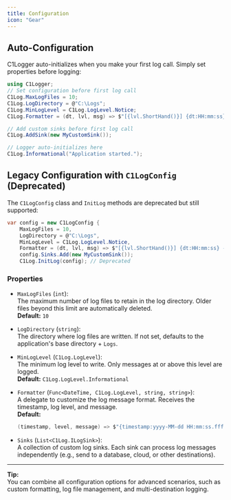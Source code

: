 ```yaml
---
title: Configuration
icon: "Gear"
---
```


## Auto-Configuration

C1Logger auto-initializes when you make your first log call. Simply set properties before logging:

```csharp
using C1Logger;
// Set configuration before first log call
C1Log.MaxLogFiles = 10;
C1Log.LogDirectory = @"C:\Logs";
C1Log.MinLogLevel = C1Log.LogLevel.Notice;
C1Log.Formatter = (dt, lvl, msg) => $"[{lvl.ShortHand()}] {dt:HH:mm:ss} - {msg}";

// Add custom sinks before first log call
C1Log.AddSink(new MyCustomSink());

// Logger auto-initializes here
C1Log.Informational("Application started.");
```

## Legacy Configuration with `C1LogConfig` (Deprecated)

The `C1LogConfig` class and `InitLog` methods are deprecated but still supported:

```csharp
var config = new C1LogConfig { 
    MaxLogFiles = 10, 
    LogDirectory = @"C:\Logs", 
    MinLogLevel = C1Log.LogLevel.Notice, 
    Formatter = (dt, lvl, msg) => $"[{lvl.ShortHand()}] {dt:HH:mm:ss} - {msg}" }; 
    config.Sinks.Add(new MyCustomSink()); 
    C1Log.InitLog(config); // Deprecated
```


### Properties

- `MaxLogFiles` (`int`):  
  The maximum number of log files to retain in the log directory. Older files beyond this limit are automatically deleted.  
  **Default:** `10`

- `LogDirectory` (`string`):  
  The directory where log files are written. If not set, defaults to the application's base directory + `Logs`.

- `MinLogLevel` (`C1Log.LogLevel`):  
  The minimum log level to write. Only messages at or above this level are logged.  
  **Default:** `C1Log.LogLevel.Informational`

- `Formatter` (`Func<DateTime, C1Log.LogLevel, string, string>`):  
  A delegate to customize the log message format. Receives the timestamp, log level, and message.  
  **Default:**  
  ```csharp
  (timestamp, level, message) => $"{timestamp:yyyy-MM-dd HH:mm:ss.fff} [{level}] {message}"
  ```


- `Sinks` (`List<C1Log.ILogSink>`):  
  A collection of custom log sinks. Each sink can process log messages independently (e.g., send to a database, cloud, or other destinations).

---

**Tip:**  
You can combine all configuration options for advanced scenarios, such as custom formatting, log file management, and multi-destination logging.
